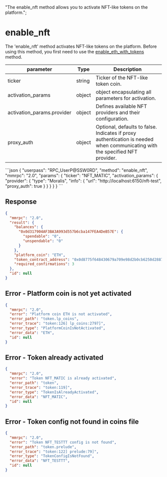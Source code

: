   "The enable_nft method allows you to activate NFT-like tokens on the platform.";

# enable\_nft

The 'enable_nft' method activates NFT-like tokens on the platform. Before using this method, you first need to use the [enable\_eth\_with\_tokens](/komodo-defi-framework/api/v20/enable_eth_with_tokens/) method.

| parameter                                  | Type    | Description                                                                                        |
| ------------------------------------------ | ------- | -------------------------------------------------------------------------------------------------- |
| ticker                                     | string  | Ticker of the NFT-like token coin.                                                               |
| activation\_params | object | object encapsulating all parameters for activation. |
| activation\_params.provider | object | Defines available NFT providers and their configuration. |
| proxy\_auth | object | Optional, defaults to false. Indicates if proxy authentication is needed when communicating with the specified NFT provider.|

<CodeGroup title="" tag="POST" label="enable_erc20" mm2MethodDecorate="true">
  ```json
  {
    "userpass": "RPC_UserP@SSW0RD",
    "method": "enable_nft",
    "mmrpc": "2.0",
    "params": {
      "ticker": "NFT_MATIC",
      "activation_params": {
        "provider": {
          "type": "Moralis",
          "info": {
            "url": "http://localhost:6150/nft-test",
            "proxy_auth": true
          }
        }
      }
    }
  }
  ```
</CodeGroup>

## Response

```json
{
  "mmrpc": "2.0",
  "result": {
    "balances": {
      "0x0d317904AF3BA3A993d557b6cba147FEA4DeB57E": {
        "spendable": "0",
        "unspendable": "0"
      }
    },
    "platform_coin": "ETH",
    "token_contract_address": "0x0d8775f648430679a709e98d2b0cb6250d2887ef",
    "required_confirmations": 3
  },
  "id": null
}
```

## Error - Platform coin is not yet activated

```json
{
  "mmrpc": "2.0",
  "error": "Platform coin ETH is not activated",
  "error_path": "token.lp_coins",
  "error_trace": "token:126] lp_coins:2797]",
  "error_type": "PlatformCoinIsNotActivated",
  "error_data": "ETH",
  "id": null
}
```

## Error - Token already activated

```json
{
  "mmrpc": "2.0",
  "error": "Token NFT_MATIC is already activated",
  "error_path": "token",
  "error_trace": "token:119]",
  "error_type": "TokenIsAlreadyActivated",
  "error_data": "NFT_MATIC",
  "id": null
}
```

## Error - Token config not found in coins file

```json
{
  "mmrpc": "2.0",
  "error": "Token NFT_TESTTT config is not found",
  "error_path": "token.prelude",
  "error_trace": "token:122] prelude:79]",
  "error_type": "TokenConfigIsNotFound",
  "error_data": "NFT_TESTTT",
  "id": null
}
```
